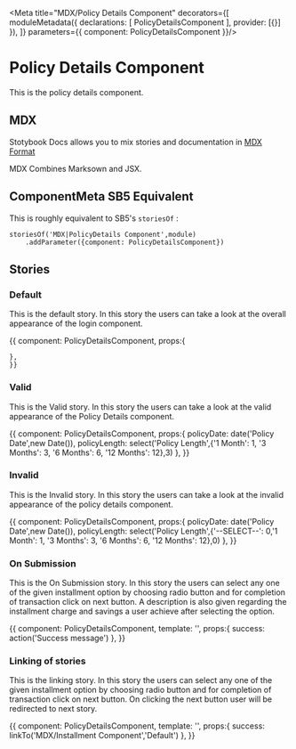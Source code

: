 
<Meta title="MDX/Policy Details Component" decorators={[
    moduleMetadata({
        declarations: [
            PolicyDetailsComponent
        ],
        provider: [{}]
    }),
]} parameters={{
    component: PolicyDetailsComponent
}}/>

# Policy Details Component 

This is the policy details component.

## MDX

Stotybook Docs allows you to mix stories and documentation in 
[MDX Format](https://mdxjs.com/)

MDX Combines Marksown and JSX.

## ComponentMeta SB5 Equivalent

This is roughly equivalent to SB5's `storiesOf` :

```
storiesOf('MDX|PolicyDetails Component',module)
    .addParameter({component: PolicyDetailsComponent})

```

## Stories

### Default

This is the default story. In this story the users can take a look at the overall
appearance of the login component.

<Preview>
  <Story name="Default">{{
    component: PolicyDetailsComponent,
    props:{
      
    },
    }}    
  </Story>
</Preview>

### Valid

This is the Valid story. In this story the users can take a look at the valid
appearance of the Policy Details component.

<Preview>
  <Story name="Submit">{{
    component: PolicyDetailsComponent,
    props:{
      policyDate: date('Policy Date',new Date()),
      policyLength: select('Policy Length',{'1 Month': 1, '3 Months': 3, '6 Months': 6, '12 Months': 12},3)
    },
    }}    
  </Story>
</Preview>

### Invalid

This is the Invalid story. In this story the users can take a look at the invalid
appearance of the policy details component.

<Preview>
  <Story name="Invalid">{{
    component: PolicyDetailsComponent,
    props:{
      policyDate: date('Policy Date',new Date()),
      policyLength: select('Policy Length',{'--SELECT--': 0,'1 Month': 1, '3 Months': 3, '6 Months': 6, '12 Months': 12},0)
    },
    }}    
  </Story>
</Preview>

### On Submission

This is the On Submission story. In this story the users can select any one of the given installment option by choosing radio button 
and for completion of transaction click on next button. A description is also given regarding the installment charge and savings a
user achieve after selecting the option.

<Preview>
  <Story name="On Submission">{{
    component: PolicyDetailsComponent,
    template: '<app-policy-details (OnSubmission)="success($event)"></app-policy-details>',
    props:{
        success: action('Success message')
    },
    }}    
  </Story>
</Preview>

### Linking of stories

This is the linking story. In this story the users can select any one of the given installment option by choosing radio button 
and for completion of transaction click on next button. On clicking the next button user will be redirected to next story.

<Preview>
  <Story name="Link to next story">{{
    component: PolicyDetailsComponent,
    template: '<app-policy-details (OnSubmission)="success($event)"></app-policy-details>',
    props:{
        success: linkTo('MDX/Installment Component','Default')
    },
    }}    
  </Story>
</Preview>
